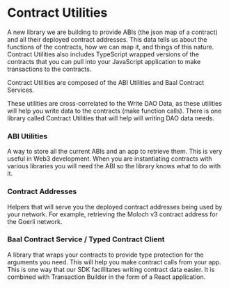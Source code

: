 # Contract Utilities

A new library we are building to provide ABIs (the json map of a contract) and all their deployed contract addresses. This data tells us about the functions of the contracts, how we can map it, and things of this nature. Contract Utilities also includes TypeScript wrapped versions of the contracts that you can pull into your JavaScript application to make transactions to the contracts.

Contract Utilities are composed of the ABI Utilities and Baal Contract Services.

These utilities are cross-correlated to the Write DAO Data, as these utilities will help you write data to the contracts (make function calls). There is one library called Contract Utilities that will help will writing DAO data needs.

### ABI Utilities
A way to store all the current ABIs and an app to retrieve them. This is very useful in Web3 development. When you are instantiating contracts with various libraries you will need the ABI so the library knows what to do with it.

### Contract Addresses
Helpers that will serve you the deployed contract addresses being used by your network. For example, retrieving the Moloch v3 contract address for the Goerli network.

### Baal Contract Service / Typed Contract Client
A library that wraps your contracts to provide type protection for the arguments you need. This will help you make contract calls from your app. This is one way that our SDK facillitates writing contract data easier. It is combined with Transaction Builder in the form of a React application.
